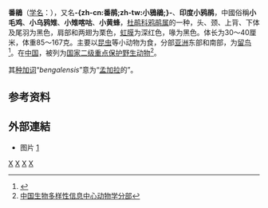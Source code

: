 {{noteTA
|T=zh-cn:小鸦鹃; zh-tw:番鵑; zh-hk:小鴉鵑;
|1=zh-cn:小鸦鹃; zh-tw:番鵑; zh-hk:小鴉鵑;
|2=zh-cn:印度小鸦鹃; zh-tw:印度小鴉鵑; zh-hk:印度小鴉鵑;
}}
{{speciesbox
| image = Lesser-coucal.jpg
| image_caption = [[File:Lesser_Coucal_call.ogg|thumb]]
| status = LC
| status_system = IUCN3.1
| status_ref = <ref>{{IUCN|id=22684254 |title=''Centropus bengalensis'' |assessor=BirdLife International |assessor-link=BirdLife International |version=2013.2 |year=2012 |accessdate=26 November 2013}}</ref>
| genus =Centropus
| species = bengalensis
| authority = ([[Johann_Friedrich_Gmelin|Gmelin]], 1788)
| subdivision_ranks = [[亞種|亞種]]
| subdivision =
* ''C. b. bengalensis'' <small>(Gmelin, 1788)</small>
* ''C. b. javanensis'' <small>(Dumont, 1818)</small>
* ''C. b. medius'' <small>Bonaparte, 1850</small>
* ''C. b. lignator'' <small>Swinhoe, 1861</small>
* ''C. b. sarasinorum'' <small>Stresemann, 1912</small>
}}

'''番鵑'''（[[学名|学名]]：{{lang|la|''Centropus bengalensis''}}），又名'''-{zh-cn:番鹃;zh-tw:小鴉鵑;}-'''、'''印度小鸦鹃'''，中國俗稱'''小毛鸡'''、'''小乌鸦雉'''、'''小雉喀咕'''、'''小黄蜂'''，[[杜鹃科|杜鹃科]][[鸦鹃属|鸦鹃属]]的一种，头、颈、上背、下体及尾羽为黑色，肩部和两翅为栗色，[[虹膜|虹膜]]为深红色，喙为黑色。体长为30～40厘米，体重85～167克。主要以[[昆虫|昆虫]]等小动物为食，分部[[亚洲|亚洲]]东部和南部，为[[留鸟|留鸟]]<ref>{{cite web | language = zh-cn | publisher = 北京科普之窗 | title = 农林“卫士”——褐翅鸦鹃和小鸦鹃 | url = http://www.bjkp.gov.cn/bjkpzc/tszr/dwly/dwbh/zgzxdw/29077.shtml | date = 2004-11-18 | accessdate = 2011-11-28 | deadurl = yes | archiveurl = https://web.archive.org/web/20070713033521/http://www.bjkp.gov.cn/bjkpzc/tszr/dwly/dwbh/zgzxdw/29077.shtml | archivedate = 2007-07-13 }}</ref>。在[[中国|中国]]，被列为[[中国国家二级重点保护野生动物名录|国家二级重点保护野生动物]]<ref>[http://zd1.brim.ac.cn/endangview.asp?key=021050002++ 中国生物多样性信息中心动物学分部]{{dead link|date=2018年2月 |bot=InternetArchiveBot |fix-attempted=yes }}</ref>。

其[[种加词|种加词]]“''bengalensis ''”意为“[[孟加拉|孟加拉]]的”。

== 参考资料 ==
{{reflist}}

== 外部連結 ==
* 图片 [https://www.liewwkphoto.com/blog/?p=6314] {{Wayback|url=https://www.liewwkphoto.com/blog/?p=6314 |date=20200722050803 }}
{{Taxonbar|from=Q653049}}

[[Category:中国国家二级保护动物|X]]
[[Category:中國鳥類|X]]
[[Category:鸦鹃属|X]]
[[Category:1788年描述的鸟类|X]]